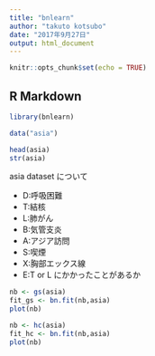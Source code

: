 ```yaml
---
title: "bnlearn"
author: "takuto kotsubo"
date: "2017年9月27日"
output: html_document
---
```


```r
knitr::opts_chunk$set(echo = TRUE)
```

## R Markdown

```r
library(bnlearn)
```

```r
data("asia")
```

```r
head(asia)
str(asia)
```

asia dataset について

- D:呼吸困難
- T:結核
- L:肺がん
- B:気管支炎
- A:アジア訪問
- S:喫煙
- X:胸部エックス線
- E:T or L にかかったことがあるか

```r
nb <- gs(asia)
fit_gs <- bn.fit(nb,asia)
plot(nb)
```

```r
nb <- hc(asia)
fit_hc <- bn.fit(nb,asia)
plot(nb)
```











